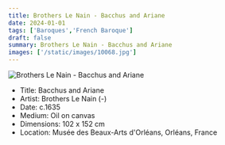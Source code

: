 ```yaml
---
title: Brothers Le Nain - Bacchus and Ariane
date: 2024-01-01
tags: ['Baroques','French Baroque']
draft: false
summary: Brothers Le Nain - Bacchus and Ariane
images: ['/static/images/10068.jpg']
---
```


![Brothers Le Nain - Bacchus and Ariane](/static/images/10068.jpg)

* Title: Bacchus and Ariane
* Artist: Brothers Le Nain (-)
* Date: c.1635
* Medium: Oil on canvas
* Dimensions: 102 x 152 cm
* Location: Musée des Beaux-Arts d'Orléans, Orléans, France


